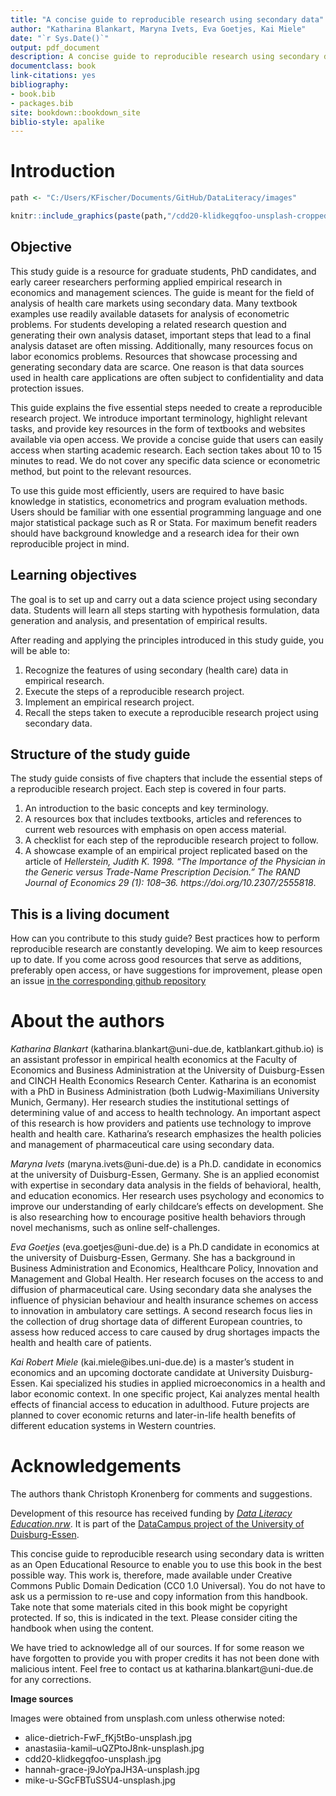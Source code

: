```yaml
--- 
title: "A concise guide to reproducible research using secondary data"
author: "Katharina Blankart, Maryna Ivets, Eva Goetjes, Kai Miele"
date: "`r Sys.Date()`"
output: pdf_document
description: A concise guide to reproducible research using secondary data in health economics and management
documentclass: book
link-citations: yes
bibliography:
- book.bib
- packages.bib
site: bookdown::bookdown_site
biblio-style: apalike
---
```



# Introduction {-}

```r
path <- "C:/Users/KFischer/Documents/GitHub/DataLiteracy/images"
```


```r
knitr::include_graphics(paste(path,"/cdd20-klidkegqfoo-unsplash-cropped.jpg",sep=""))
```

## Objective {-}

This study guide is a resource for graduate students, PhD candidates, and early career researchers performing applied empirical research in economics and management sciences. The guide is meant for the field of analysis of health care markets using secondary data. Many textbook examples use readily available datasets for analysis of econometric problems. For students developing a related research question and generating their own analysis dataset, important steps that lead to a final analysis dataset are often missing. Additionally, many resources focus on labor economics problems. Resources that showcase processing and generating secondary data are scarce. One reason is that data sources used in health care applications are often subject to confidentiality and data protection issues.


This guide explains the five essential steps needed to create a reproducible research project. We introduce important terminology, highlight relevant tasks, and provide key resources in the form of textbooks and websites available via open access. We provide a concise guide that users can easily access when starting academic research. Each section takes about 10 to 15 minutes to read. We do not cover any specific data science or econometric method, but point to the relevant resources.

To use this guide most efficiently, users are required to have basic knowledge in statistics, econometrics and program evaluation methods. Users should be familiar with one essential programming language and one major statistical package such as R or Stata. For maximum benefit readers should have background knowledge and a research idea for their own reproducible project in mind.

## Learning objectives {-}

The goal is to set up and carry out a data science project using secondary data. Students will learn all steps starting with hypothesis formulation, data generation and analysis, and presentation of empirical results.

After reading and applying the principles introduced in this study guide, you will be able to:

1. Recognize the features of using secondary (health care) data in empirical research.
2. Execute the steps of a reproducible research project.
3. Implement an empirical research project.
4. Recall the steps taken to execute a reproducible research project using secondary data.

## Structure of the study guide {-}

The study guide consists of five chapters that include the essential steps of a reproducible research project. Each step is covered in four parts.
  
1. An introduction to the basic concepts and key terminology. 
2. A resources box that includes textbooks, articles and references to current web resources with emphasis on open access material.
3. A checklist for each step of the reproducible research project to follow.
4. A showcase example of an empirical project replicated based on the article of *Hellerstein, Judith K. 1998. “The Importance of the Physician in the Generic versus Trade-Name Prescription Decision.” The RAND Journal of Economics 29 (1): 108–36. https://doi.org/10.2307/2555818*.


## This is a living document {-}

How can you contribute to this study guide? Best practices how to perform reproducible research are constantly developing. We aim to keep resources up to date. If you come across good resources that serve as additions, preferably open access, or have suggestions for improvement, please open an issue [in the corresponding github repository](https://github.com/katblankart/DataLiteracy/issues)

# About the authors {-}

*Katharina Blankart* (katharina.blankart@uni-due.de, katblankart.github.io) is an assistant professor in empirical health economics at the Faculty of Economics and Business Administration at the University of Duisburg-Essen and CINCH Health Economics Research Center. Katharina is an economist with a PhD in Business Administration (both Ludwig-Maximilians University Munich, Germany). Her research studies the institutional settings of determining value of and access to health technology. An important aspect of this research is how providers and patients use technology to improve health and health care. Katharina's research emphasizes the health policies and management of pharmaceutical care using secondary data.

*Maryna Ivets* (maryna.ivets@uni-due.de) is a Ph.D. candidate in economics at the university of Duisburg-Essen, Germany. She is an applied economist with expertise in secondary data analysis in the fields of behavioral, health, and education economics. Her research uses psychology and economics to improve our understanding of early childcare’s effects on development. She is also researching how to encourage positive health behaviors through novel mechanisms, such as online self-challenges.

*Eva Goetjes* (eva.goetjes@uni-due.de) is a Ph.D candidate in economics at the university of Duisburg-Essen, Germany. She has a background in Business Administration and Economics, Healthcare Policy, Innovation and Management and Global Health. Her research focuses on the access to and diffusion of pharmaceutical care. Using secondary data she analyses the influence of physician behaviour and health insurance schemes on access to innovation in ambulatory care settings. A second research focus lies in the collection of drug shortage data of different European countries, to assess how reduced access to care caused by drug shortages impacts the health and health care of patients.    


*Kai Robert Miele* (kai.miele@ibes.uni-due.de) is a master’s student in economics and an upcoming doctorate candidate at University Duisburg-Essen. Kai specialized his studies in applied microeconomics in a health and labor economic context. In one specific project, Kai analyzes mental health effects of financial access to education in adulthood. Future projects are planned to cover economic returns and later-in-life health benefits of different education systems in Western countries.




# Acknowledgements {-}

The authors thank Christoph Kronenberg for comments and suggestions. 

Development of this resource has received funding by [*Data Literacy Education.nrw*](https://www.dh.nrw/aktuelles/ausschreibung). It is part of the [DataCampus project of the University of Duisburg-Essen](https://www.uni-due.de/ub/datacampus/index.php).

This concise guide to reproducible research using secondary data is written as an Open Educational Resource to enable you to use this book in the best possible way. This work is, therefore, made available under Creative Commons Public Domain Dedication (CC0 1.0 Universal). You do not have to ask us a permission to re-use and copy information from this handbook. Take note that some materials cited in this book might be copyright protected. If so, this is indicated in the text. Please consider citing the handbook when using the content.

We have tried to acknowledge all of our sources. If for some reason we have forgotten to provide you with proper credits it has not been done with malicious intent. Feel free to contact us at katharina.blankart@uni-due.de for any corrections.

**Image sources**

Images were obtained from unsplash.com unless otherwise noted:

- alice-dietrich-FwF_fKj5tBo-unsplash.jpg
- anastasiia-kamil--uQZPtoJ8nk-unsplash.jpg
- cdd20-klidkegqfoo-unsplash.jpg
- hannah-grace-j9JoYpaJH3A-unsplash.jpg
- mike-u-SGcFBTuSSU4-unsplash.jpg

	    	
